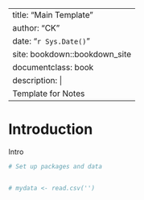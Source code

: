 
--- 
title: "Main Template"
author: "CK "
date: "`r Sys.Date()`"
site: bookdown::bookdown_site
documentclass: book
description: |
  Template for Notes
---

# Introduction
Intro

```r
# Set up packages and data 


# mydata <- read.csv('')

```
